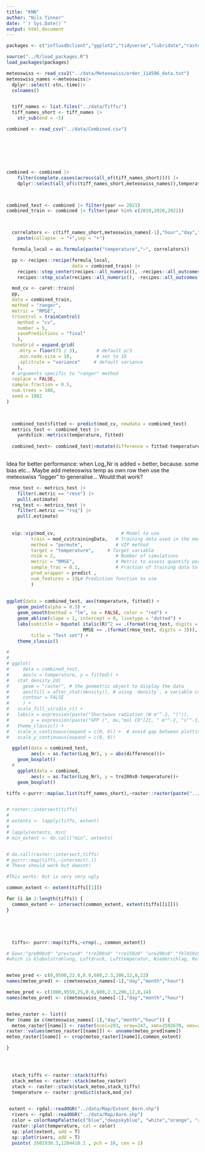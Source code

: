 ```yaml
---
title: "KNN"
author: "Nils Tinner"
date: "`r Sys.Date()`"
output: html_document
---
```


```r
packages <- c("influxdbclient","ggplot2","tidyverse","lubridate","raster","dplyr","googledrive","caret","rgdal","keras","vip")

source("../R/load_packages.R")
load_packages(packages)

```














```r
meteoswiss <- read_csv2("../data/Meteoswiss/order_114596_data.txt")
meteoswiss_names <-meteoswiss|>
  dplyr::select(-stn,-time)|>
  colnames() 


  tiff_names <- list.files("../data/Tiffs/")
  tiff_names_short <- tiff_names |>
    str_sub(end = -5)

```



```r
combined <- read_csv("../data/Combined.csv")







combined <- combined |>
    filter(complete.cases(across(all_of(tiff_names_short)))) |>
    dplyr::select(all_of(c(tiff_names_short,meteoswiss_names)),temperature,hour,month,year,day,Log_Nr) |> drop_na()



combined_test <- combined |> filter(year == 2021)
combined_train <- combined |> filter(year %in% c(2019,2020,2022))



  correlators <- c(tiff_names_short,meteoswiss_names[-1],"hour","day","month")|>
    paste(collapse  = "+",sep = "+")

  formula_local = as.formula(paste("temperature","~", correlators))

  pp <- recipes::recipe(formula_local,
                        data = combined_train) |>
    recipes::step_center(recipes::all_numeric(), -recipes::all_outcomes()) |>
    recipes::step_scale(recipes::all_numeric(), -recipes::all_outcomes())

  mod_cv <- caret::train(
  pp, 
  data = combined_train,
  method = "ranger",
  metric = "RMSE",
  trControl = trainControl(
    method = "cv",
    number = 5,
    savePredictions = "final"
    ),
  tuneGrid = expand.grid(
    .mtry = floor(73 / 3),       # default p/3
    .min.node.size = 10,         # set to 10
    .splitrule = "variance"     # default variance
    ),
  # arguments specific to "ranger" method
  replace = FALSE,
  sample.fraction = 0.5,
  num.trees = 100,       
  seed = 1982
)

  

  combined_test$fitted <- predict(mod_cv, newdata = combined_test)
  metrics_test <- combined_test |> 
    yardstick::metrics(temperature, fitted)
  
  combined_test<- combined_test|>mutate(difference = fitted-temperature)
  
```
Idea for better performance: when Log_Nr is added = better, because. some bias etc... Maybe add meteoswiss temp as own row then use the meteoswiss "logger" to generalise... Would that work?
```r
 rmse_test <- metrics_test |> 
    filter(.metric == "rmse") |> 
    pull(.estimate)
  rsq_test <- metrics_test |> 
    filter(.metric == "rsq") |> 
    pull(.estimate)
  
  
  vip::vip(mod_cv,                        # Model to use
         train = mod_cv$trainingData,   # Training data used in the model
         method = "permute",            # VIP method
         target = "temperature",     # Target variable
         nsim = 2,                      # Number of simulations
         metric = "RMSE",               # Metric to assess quantify permutation
         sample_frac = 0.1,             # Fraction of training data to use
         pred_wrapper = predict ,
         num_features = 15L# Prediction function to use
         )
  
  
ggplot(data = combined_test, aes(temperature, fitted)) +
    geom_point(alpha = 0.3) +
    geom_smooth(method = "lm", se = FALSE, color = "red") +
    geom_abline(slope = 1, intercept = 0, linetype = "dotted") +
    labs(subtitle = bquote( italic(R)^2 == .(format(rsq_test, digits = 2)) ~~
                            RMSE == .(format(rmse_test, digits = 3))),
         title = "Test set") +
    theme_classic()

# 
# 
# ggplot(
#     data = combined_test,
#     aes(x = temperature, y = fitted)) +
#   stat_density_2d(
#     geom = "raster", # the geometric object to display the data
#     aes(fill = after_stat(density)), # using `density`, a variable calculated by the stat
#     contour = FALSE 
#     ) +
#   scale_fill_viridis_c() +
#   labs(x = expression(paste("Shortwave radiation (W m"^-2, ")")), 
#        y = expression(paste("GPP (", mu,"mol CO"[2], " m"^-2, "s"^-1, ")")) ) +
#   theme_classic() + 
#   scale_x_continuous(expand = c(0, 0)) +  # avoid gap between plotting area and axis
#   scale_y_continuous(expand = c(0, 0))

  ggplot(data = combined_test,
         aes(x = as.factor(Log_Nr), y = abs(difference)))+
    geom_boxplot()
  # 
    ggplot(data = combined,
         aes(x = as.factor(Log_Nr), y = tre200s0-temperature))+
    geom_boxplot()

```


```r
tiffs <-purrr::map(as.list(tiff_names_short),~raster::raster(paste("../data/Tiffs/",.,".tif",sep = "")))


# raster::intersect(tiffs)
# 
# extents <- lapply(tiffs, extent)
# 
# lapply(extents, min)
# min_extent <- do.call("min", extents)


# do.call(raster::intersect,tiffs)
# purrr::map(tiffs,~intersect(.))
# These should work but doesnt! 

#This works: but is very very ugly

common_extent <- extent(tiffs[[1]])

for (i in 2:length(tiffs)) {
  common_extent <- intersect(common_extent, extent(tiffs[[i]]))
}





  tiffs<- purrr::map(tiffs,~crop(., common_extent))

# Goes:"gre000z0" "prestas0" "tre200s0" "rre150z0" "ure200s0" "fkl010z0" "dkl010z0"
#which is Globalstrahlung, Luftdruck, Lufttemperatur, Niederschlag, Relative Luftfeuchtigkeit, Windgeschwindigkeit, Windrichtung


meteo_pred <- c(0,9500,22.8,0.0,600,2.3,206,12,8,22)
names(meteo_pred) <- c(meteoswiss_names[-1],"day","month","hour")

meteo_pred <- c(1000,9559,25,0.0,600,2.3,206,12,8,14)
names(meteo_pred) <- c(meteoswiss_names[-1],"day","month","hour")


meteo_raster <- list()  
for (name in c(meteoswiss_names[-1],"day","month","hour")) {
  meteo_raster[[name]] <- raster(ncol=293, nrow=247, xmn=2592670, xmx=2607320, ymn=1193202, ymx=1205552)
raster::values(meteo_raster[[name]]) <- unname(meteo_pred[name])
meteo_raster[[name]] <- crop(meteo_raster[[name]],common_extent)

}
  



  stack_tiffs <- raster::stack(tiffs)
  stack_meteo <- raster::stack(meteo_raster)
  stack <- raster::stack(stack_meteo,stack_tiffs)
  temperature <- raster::predict(stack,mod_cv)
  
```



```r
 extent <- rgdal::readOGR("../data/Map/Extent_Bern.shp")
  rivers <- rgdal::readOGR("../data/Map/Aare.shp")
  color = colorRampPalette(c("blue","deepskyblue", "white","orange", "red"))(100)
  raster::plot(temperature, col = color)
  sp::plot(extent, add = T)
  sp::plot(rivers, add = T)
  points( 2601930.3,1204410.1 , pch = 16, cex = 1)


```
